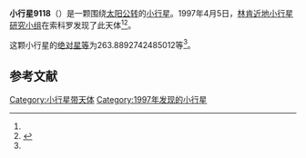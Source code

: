 {{Infobox planet
| bgcolour = #FFFFC0
| name = 9118
| symbol = 
| image = 
| caption = 
| discovery = yes
| discovery_ref = 
| discoverer = [[林肯近地小行星研究小组|林肯近地小行星研究小组]]
| discovery_site = [[索科罗|索科罗]] 
| discovered = 1997年4月5日
| designations = yes
| mp_name = 
| named_after = 
| alt_names = 1997 GD20/ 1967 RJ / 1978 WO14 / 1978 WO19 / 1988 PW4 / 1992 GV2 / 1994 YR4
| mp_category = [[主带小行星|主带小行星]]
| orbit_ref = <ref name="a">[http://ssd.jpl.nasa.gov/sbdb.cgi?sstr=9118 9118] {{Wayback|url=http://ssd.jpl.nasa.gov/sbdb.cgi?sstr=9118 |date=20210831155723 }}，小行星數據庫瀏覽器（JPL Small-Body Database Browser）－[[美国国家航空航天局|美国国家航空航天局]]喷气推进实验室</ref>
| epoch = 2456400.5 (2013年4月18日更新)
| aphelion = {{convert|3.867268050876198|AU|km|3|abbr=on|lk=out}}
| perihelion = {{convert|2.183497108679514|AU|km|3|abbr=on}}
| semimajor = {{convert|3.025382579777856|AU|km|3|abbr=on}}
| eccentricity = 0.278274053
| period = 1922.068581 [[日|日]]<br />5.26[[儒略年|儒略年]]
| avg_speed = 
| inclination = 1.003049260899457
| asc_node = 96.55340343229916
| mean_anomaly = 
| arg_peri = 263.8892742485012
| satellites = 
| physical_characteristics = yes
| dimensions = 
| mass = 
| density = 
| surface_grav = 
| escape_velocity = 
| sidereal_day = 
| axial_tilt = 
| pole_ecliptic_lat = 
| pole_ecliptic_lon = 
| albedo = 
| temperatures= 
| temp_name1 = 
| mean_temp_1 = 
| max_temp_1 = 
| temp_name2 = 
| max_temp_2 = 
| spectral_type = 
| abs_magnitude = 263.8892742485012
}}

'''小行星9118'''（{{lang-en|9118}}）是一颗围绕[[太阳|太阳]][[公转|公转]]的[[小行星|小行星]]。1997年4月5日，[[林肯近地小行星研究小组|林肯近地小行星研究小组]]在索科罗发现了此天体<ref name="a" /><ref>{{cite news|title=小行星列表|url=http://cfa-www.harvard.edu/iau/lists/NumberedMPs.txt|accessdate=2013-07-08|newspaper=哈佛大学|archive-date=2008-05-17|archive-url=https://web.archive.org/web/20080517010638/http://cfa-www.harvard.edu/iau/lists/NumberedMPs.txt|dead-url=no}}</ref>。

这颗小行星的[[绝对星等|绝对星等]]为263.8892742485012等<ref name="a" />。

==参考文献==
{{reflist}}
{{Minor Planet Number|[[小行星9117|小行星9117]]|[[小行星9119|小行星9119]]}}

{{小天体}}

[[Category:小行星带天体|Category:小行星带天体]]
[[Category:1997年发现的小行星|Category:1997年发现的小行星]]

{{asteroid-stub}}